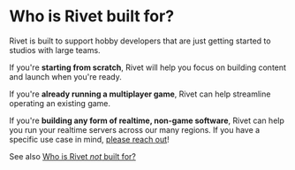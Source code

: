 # Who is Rivet built for?

Rivet is built to support hobby developers that are just getting started to studios with large teams.

If you're **starting from scratch**, Rivet will help you focus on building content and launch when you're ready.

If you're **already running a multiplayer game**, Rivet can help streamline operating an existing game.

If you're **building any form of realtime, non-game software**, Rivet can help you run your realtime servers across our many regions. If you have a specific use case in mind, [please reach out](https://discord.gg/BG2vqsJczH)!

See also [Who is Rivet _not_ built for?](/docs/general/faq/who-is-rivet-not-built-for)
